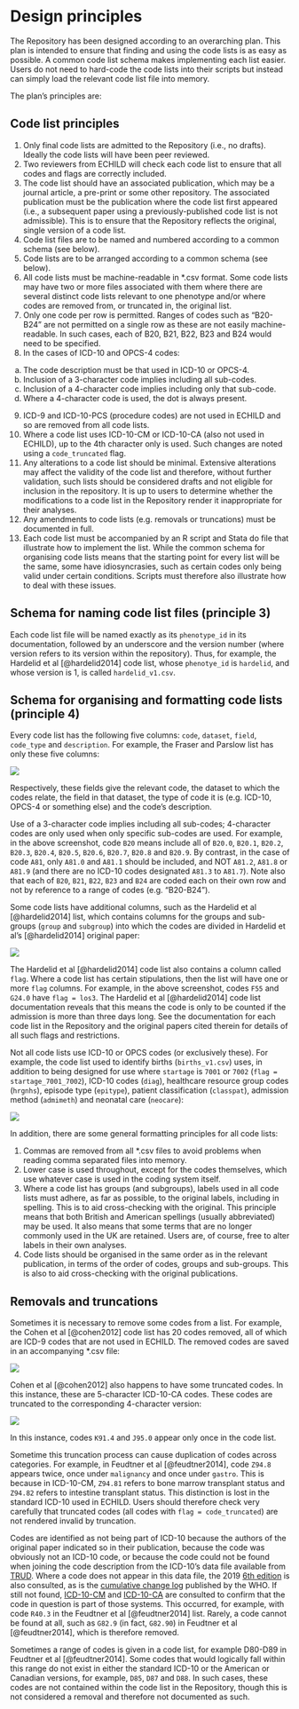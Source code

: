 # Design principles {.unnumbered}

The Repository has been designed according to an overarching plan. This plan is intended to ensure that finding and using the code lists is as easy as possible. A common code list schema makes implementing each list easier. Users do not need to hard-code the code lists into their scripts but instead can simply load the relevant code list file into memory.

The plan’s principles are:

## Code list principles

1. Only final code lists are admitted to the Repository (i.e., no drafts). Ideally the code lists will have been peer reviewed.
2. Two reviewers from ECHILD will check each code list to ensure that all codes and flags are correctly included.
3. The code list should have an associated publication, which may be a journal article, a pre-print or some other repository. The associated publication must be the publication where the code list first appeared (i.e., a subsequent paper using a previously-published code list is not admissible). This is to ensure that the Repository reflects the original, single version of a code list.
4. Code list files are to be named and numbered according to a common schema (see below).
5. Code lists are to be arranged according to a common schema (see below).
6. All code lists must be machine-readable in *.csv format. Some code lists may have two or more files associated with them where there are several distinct code lists relevant to one phenotype and/or where codes are removed from, or truncated in, the original list.
7. Only one code per row is permitted. Ranges of codes such as “B20-B24” are not permitted on a single row as these are not easily machine-readable. In such cases, each of B20, B21, B22, B23 and B24 would need to be specified.
8. In the cases of ICD-10 and OPCS-4 codes:
a. The code description must be that used in ICD-10 or OPCS-4.
b. Inclusion of a 3-character code implies including all sub-codes.
c. Inclusion of a 4-character code implies including only that sub-code.
d. Where a 4-character code is used, the dot is always present.
9. ICD-9 and ICD-10-PCS (procedure codes) are not used in ECHILD and so are removed from all code lists.
10. Where a code list uses ICD-10-CM or ICD-10-CA (also not used in ECHILD), up to the 4th character only is used. Such changes are noted using a `code_truncated` flag.
11. Any alterations to a code list should be minimal. Extensive alterations may affect the validity of the code list and therefore, without further validation, such lists should be considered drafts and not eligible for inclusion in the repository. It is up to users to determine whether the modifications to a code list in the Repository render it inappropriate for their analyses.
12. Any amendments to code lists (e.g. removals or truncations) must be documented in full.
13. Each code list must be accompanied by an R script and Stata do file that illustrate how to implement the list. While the common schema for organising code lists means that the starting point for every list will be the same, some have idiosyncrasies, such as certain codes only being valid under certain conditions. Scripts must therefore also illustrate how to deal with these issues.

## Schema for naming code list files (principle 3)

Each code list file will be named exactly as its `phenotype_id` in its documentation, followed by an underscore and the version number (where version refers to its version within the repository). Thus, for example, the Hardelid et al [@hardelid2014] code list, whose `phenotye_id` is `hardelid`, and whose version is 1, is called `hardelid_v1.csv`.

## Schema for organising and formatting code lists (principle 4)

Every code list has the following five columns: `code`, `dataset`, `field`, `code_type` and `description`. For example, the Fraser and Parslow list has only these five columns:

![](static/scr_fraser_parslow.png){fig-alt="A screenshot showing the Fraser and Parslow code list in Excel."}

Respectively, these fields give the relevant code, the dataset to which the codes relate, the field in that dataset, the type of code it is (e.g. ICD-10, OPCS-4 or something else) and the code’s description.

Use of a 3-character code implies including all sub-codes; 4-character codes are only used when only specific sub-codes are used. For example, in the above screenshot, code `B20` means include all of `B20.0`, `B20.1`, `B20.2`, `B20.3`, `B20.4`, `B20.5`, `B20.6`, `B20.7`, `B20.8` and `B20.9`. By contrast, in the case of code `A81`, only `A81.0` and `A81.1` should be included, and NOT `A81.2`, `A81.8` or `A81.9` (and there are no ICD-10 codes designated `A81.3` to `A81.7`). Note also that each of `B20`, `B21`, `B22`, `B23` and `B24` are coded each on their own row and not by reference to a range of codes (e.g. “B20-B24”).

Some code lists have additional columns, such as the Hardelid et al [@hardelid2014] list, which contains columns for the groups and sub-groups (`group` and `subgroup`) into which the codes are divided in Hardelid et al’s [@hardelid2014] original paper:

![](static/scr_hardelid.png){fig-alt="A screenshot showing the Hardelid et al code list in Excel."}

The Hardelid et al [@hardelid2014] code list also contains a column called `flag`. Where a code list has certain stipulations, then the list will have one or more `flag` columns. For example, in the above screenshot, codes `F55` and `G24.0` have `flag = los3`. The Hardelid et al [@hardelid2014] code list documentation reveals that this means the code is only to be counted if the admission is more than three days long. See the documentation for each code list in the Repository and the original papers cited therein for details of all such flags and restrictions.

Not all code lists use ICD-10 or OPCS codes (or exclusively these). For example, the code list used to identify births (`births_v1.csv`) uses, in addition to being designed for use where `startage` is `7001` or `7002` (`flag = startage_7001_7002`), ICD-10 codes (`diag`), healthcare resource group codes (`hrgnhs`), episode type (`epitype`), patient classification (`classpat`), admission method (`admimeth`) and neonatal care (`neocare`):

![](static/scr_births.png){fig-alt="A screenshot showing the births code list in Excel."}

In addition, there are some general formatting principles for all code lists:

1. Commas are removed from all *.csv files to avoid problems when reading comma separated files into memory.
2. Lower case is used throughout, except for the codes themselves, which use whatever case is used in the coding system itself.
3. Where a code list has groups (and subgroups), labels used in all code lists must adhere, as far as possible, to the original labels, including in spelling. This is to aid cross-checking with the original. This principle means that both British and American spellings (usually abbreviated) may be used. It also means that some terms that are no longer commonly used in the UK are retained. Users are, of course, free to alter labels in their own analyses.
4. Code lists should be organised in the same order as in the relevant publication, in terms of the order of codes, groups and sub-groups. This is also to aid cross-checking with the original publications.

## Removals and truncations

Sometimes it is necessary to remove some codes from a list. For example, the Cohen et al [@cohen2012] code list has 20 codes removed, all of which are ICD-9 codes that are not used in ECHILD. The removed codes are saved in an accompanying *.csv file:

![](static/scr_cohen_rem.png){fig-alt="A screenshot showing the codes removed from the Cohen et al code list in Excel."}

Cohen et al [@cohen2012] also happens to have some truncated codes. In this instance, these are 5-character ICD-10-CA codes. These codes are truncated to the corresponding 4-character version:

![](static/scr_cohen_trun.png){fig-alt="A screenshot showing the codes truncated in the Cohen et al code list in Excel."}

In this instance, codes `K91.4` and `J95.0` appear only once in the code list.

Sometime this truncation process can cause duplication of codes across categories. For example, in Feudtner et al [@feudtner2014], code `Z94.8` appears twice, once under `malignancy` and once under `gastro`. This is because in ICD-10-CM, `Z94.81` refers to bone marrow transplant status and `Z94.82` refers to intestine transplant status. This distinction is lost in the standard ICD-10 used in ECHILD. Users should therefore check very carefully that truncated codes (all codes with `flag = code_truncated`) are not rendered invalid by truncation.

Codes are identified as not being part of ICD-10 because the authors of the original paper indicated so in their publication, because the code was obviously not an ICD-10 code, or because the code could not be found when joining the code description from the ICD-10’s data file available from [TRUD](https://isd.digital.nhs.uk/trud/users/guest/filters/0/categories/28). Where a code does not appear in this data file, the 2019 [6th edition](https://icd.who.int/browse10/2019/en) is also consulted, as is the [cumulative change log](https://www.who.int/publications/m/item/official-who-updates-combined-1996-2019-volume-1) published by the WHO. If still not found, [ICD-10-CM](https://www.icd10data.com/ICD10CM/Codes) and [ICD-10-CA](https://secure.cihi.ca/estore/productSeries.htm?pc=PCC1860) are consulted to confirm that the code in question is part of those systems. This occurred, for example, with code `R40.3` in the Feudtner et al [@feudtner2014] list. Rarely, a code cannot be found at all, such as `G82.9` (in fact, `G82.90`) in Feudtner et al [@feudtner2014], which is therefore removed.

Sometimes a range of codes is given in a code list, for example D80-D89 in Feudtner et al [@feudtner2014]. Some codes that would logically fall within this range do not exist in either the standard ICD-10 or the American or Canadian versions, for example, `D85`, `D87` and `D88`. In such cases, these codes are not contained within the code list in the Repository, though this is not considered a removal and therefore not documented as such.
